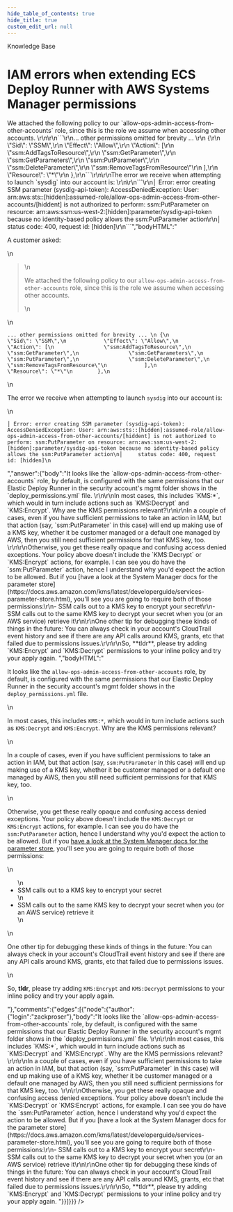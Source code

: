 ```yaml
---
hide_table_of_contents: true
hide_title: true
custom_edit_url: null
---
```



<CenterLayout>
<span class="title">Knowledge Base</span>
<h1>IAM errors when extending ECS Deploy Runner with AWS Systems Manager permissions</h1>
<GitHub json={{"id":"D_kwDOF8slf84AOOKu","number":76,"author":{"login":"zackproser"},"title":"IAM errors when extending ECS Deploy Runner with AWS Systems Manager permissions","body":"A customer asked: \r\n\r\n> We attached the following policy to our `allow-ops-admin-access-from-other-accounts` role, since this is the role we assume when accessing other accounts. \r\n\r\n```\r\n... other permissions omitted for brevity ... \r\n {\r\n            \"Sid\": \"SSM\",\r\n            \"Effect\": \"Allow\",\r\n            \"Action\": [\r\n                \"ssm:AddTagsToResource\",\r\n                \"ssm:GetParameter\",\r\n                \"ssm:GetParameters\",\r\n                \"ssm:PutParameter\",\r\n                \"ssm:DeleteParameter\",\r\n                \"ssm:RemoveTagsFromResource\"\r\n            ],\r\n            \"Resource\": \"*\"\r\n        },\r\n```\r\n\r\nThe error we receive when attempting to launch `sysdig` into our account is: \r\n\r\n```\r\n│ Error: error creating SSM parameter (sysdig-api-token): AccessDeniedException: User: arn:aws:sts::[hidden]:assumed-role/allow-ops-admin-access-from-other-accounts/[hiddent] is not authorized to perform: ssm:PutParameter on resource: arn:aws:ssm:us-west-2:[hidden]:parameter/sysdig-api-token because no identity-based policy allows the ssm:PutParameter action\r\n│     status code: 400, request id: [hidden]\r\n```","bodyHTML":"<p dir=\"auto\">A customer asked:</p>\n<blockquote>\n<p dir=\"auto\">We attached the following policy to our <code class=\"notranslate\">allow-ops-admin-access-from-other-accounts</code> role, since this is the role we assume when accessing other accounts.</p>\n</blockquote>\n<div class=\"snippet-clipboard-content notranslate position-relative overflow-auto\" data-snippet-clipboard-copy-content=\"... other permissions omitted for brevity ... \n {\n            &quot;Sid&quot;: &quot;SSM&quot;,\n            &quot;Effect&quot;: &quot;Allow&quot;,\n            &quot;Action&quot;: [\n                &quot;ssm:AddTagsToResource&quot;,\n                &quot;ssm:GetParameter&quot;,\n                &quot;ssm:GetParameters&quot;,\n                &quot;ssm:PutParameter&quot;,\n                &quot;ssm:DeleteParameter&quot;,\n                &quot;ssm:RemoveTagsFromResource&quot;\n            ],\n            &quot;Resource&quot;: &quot;*&quot;\n        },\"><pre class=\"notranslate\"><code>... other permissions omitted for brevity ... \n {\n            \"Sid\": \"SSM\",\n            \"Effect\": \"Allow\",\n            \"Action\": [\n                \"ssm:AddTagsToResource\",\n                \"ssm:GetParameter\",\n                \"ssm:GetParameters\",\n                \"ssm:PutParameter\",\n                \"ssm:DeleteParameter\",\n                \"ssm:RemoveTagsFromResource\"\n            ],\n            \"Resource\": \"*\"\n        },\n</code></pre></div>\n<p dir=\"auto\">The error we receive when attempting to launch <code class=\"notranslate\">sysdig</code> into our account is:</p>\n<div class=\"snippet-clipboard-content notranslate position-relative overflow-auto\" data-snippet-clipboard-copy-content=\"│ Error: error creating SSM parameter (sysdig-api-token): AccessDeniedException: User: arn:aws:sts::[hidden]:assumed-role/allow-ops-admin-access-from-other-accounts/[hiddent] is not authorized to perform: ssm:PutParameter on resource: arn:aws:ssm:us-west-2:[hidden]:parameter/sysdig-api-token because no identity-based policy allows the ssm:PutParameter action\n│     status code: 400, request id: [hidden]\"><pre class=\"notranslate\"><code>│ Error: error creating SSM parameter (sysdig-api-token): AccessDeniedException: User: arn:aws:sts::[hidden]:assumed-role/allow-ops-admin-access-from-other-accounts/[hiddent] is not authorized to perform: ssm:PutParameter on resource: arn:aws:ssm:us-west-2:[hidden]:parameter/sysdig-api-token because no identity-based policy allows the ssm:PutParameter action\n│     status code: 400, request id: [hidden]\n</code></pre></div>","answer":{"body":"It looks like the `allow-ops-admin-access-from-other-accounts` role, by default, is configured with the same permissions that our Elastic Deploy Runner in the security account's mgmt folder shows in the `deploy_permissions.yml` file. \r\n\r\nIn most cases, this includes `KMS:*`, which would in turn include actions such as `KMS:Decrypt` and `KMS:Encrypt`. Why are the KMS permissions relevant?\r\n\r\nIn a couple of cases, even if you have sufficient permissions to take an action in IAM, but that action (say, `ssm:PutParameter` in this case) will end up making use of a KMS key, whether it be customer managed or a default one managed by AWS, then you still need sufficient permissions for that KMS key, too. \r\n\r\nOtherwise, you get these really opaque and confusing access denied exceptions. Your policy above doesn't include the `KMS:Decrypt` or `KMS:Encrypt` actions, for example. I can see you do have the `ssm:PutParameter` action, hence I understand why you'd expect the action to be allowed. But if you [have a look at the System Manager docs for the parameter store](https://docs.aws.amazon.com/kms/latest/developerguide/services-parameter-store.html), you'll see you are going to require both of those permissions:\r\n- SSM calls out to a KMS key to encrypt your secret\r\n- SSM calls out to the same KMS key to decrypt your secret when you (or an AWS service) retrieve it\r\n\r\nOne other tip for debugging these kinds of things in the future: You can always check in your account's CloudTrail event history and see  if there are any API calls around KMS, grants, etc that failed due to permissions issues.\r\n\r\nSo, **tldr**, please try adding `KMS:Encrypt` and `KMS:Decrypt` permissions to your inline policy and try your apply again. ","bodyHTML":"<p dir=\"auto\">It looks like the <code class=\"notranslate\">allow-ops-admin-access-from-other-accounts</code> role, by default, is configured with the same permissions that our Elastic Deploy Runner in the security account's mgmt folder shows in the <code class=\"notranslate\">deploy_permissions.yml</code> file.</p>\n<p dir=\"auto\">In most cases, this includes <code class=\"notranslate\">KMS:*</code>, which would in turn include actions such as <code class=\"notranslate\">KMS:Decrypt</code> and <code class=\"notranslate\">KMS:Encrypt</code>. Why are the KMS permissions relevant?</p>\n<p dir=\"auto\">In a couple of cases, even if you have sufficient permissions to take an action in IAM, but that action (say, <code class=\"notranslate\">ssm:PutParameter</code> in this case) will end up making use of a KMS key, whether it be customer managed or a default one managed by AWS, then you still need sufficient permissions for that KMS key, too.</p>\n<p dir=\"auto\">Otherwise, you get these really opaque and confusing access denied exceptions. Your policy above doesn't include the <code class=\"notranslate\">KMS:Decrypt</code> or <code class=\"notranslate\">KMS:Encrypt</code> actions, for example. I can see you do have the <code class=\"notranslate\">ssm:PutParameter</code> action, hence I understand why you'd expect the action to be allowed. But if you <a href=\"https://docs.aws.amazon.com/kms/latest/developerguide/services-parameter-store.html\" rel=\"nofollow\">have a look at the System Manager docs for the parameter store</a>, you'll see you are going to require both of those permissions:</p>\n<ul dir=\"auto\">\n<li>SSM calls out to a KMS key to encrypt your secret</li>\n<li>SSM calls out to the same KMS key to decrypt your secret when you (or an AWS service) retrieve it</li>\n</ul>\n<p dir=\"auto\">One other tip for debugging these kinds of things in the future: You can always check in your account's CloudTrail event history and see  if there are any API calls around KMS, grants, etc that failed due to permissions issues.</p>\n<p dir=\"auto\">So, <strong>tldr</strong>, please try adding <code class=\"notranslate\">KMS:Encrypt</code> and <code class=\"notranslate\">KMS:Decrypt</code> permissions to your inline policy and try your apply again.</p>"},"comments":{"edges":[{"node":{"author":{"login":"zackproser"},"body":"It looks like the `allow-ops-admin-access-from-other-accounts` role, by default, is configured with the same permissions that our Elastic Deploy Runner in the security account's mgmt folder shows in the `deploy_permissions.yml` file. \r\n\r\nIn most cases, this includes `KMS:*`, which would in turn include actions such as `KMS:Decrypt` and `KMS:Encrypt`. Why are the KMS permissions relevant?\r\n\r\nIn a couple of cases, even if you have sufficient permissions to take an action in IAM, but that action (say, `ssm:PutParameter` in this case) will end up making use of a KMS key, whether it be customer managed or a default one managed by AWS, then you still need sufficient permissions for that KMS key, too. \r\n\r\nOtherwise, you get these really opaque and confusing access denied exceptions. Your policy above doesn't include the `KMS:Decrypt` or `KMS:Encrypt` actions, for example. I can see you do have the `ssm:PutParameter` action, hence I understand why you'd expect the action to be allowed. But if you [have a look at the System Manager docs for the parameter store](https://docs.aws.amazon.com/kms/latest/developerguide/services-parameter-store.html), you'll see you are going to require both of those permissions:\r\n- SSM calls out to a KMS key to encrypt your secret\r\n- SSM calls out to the same KMS key to decrypt your secret when you (or an AWS service) retrieve it\r\n\r\nOne other tip for debugging these kinds of things in the future: You can always check in your account's CloudTrail event history and see  if there are any API calls around KMS, grants, etc that failed due to permissions issues.\r\n\r\nSo, **tldr**, please try adding `KMS:Encrypt` and `KMS:Decrypt` permissions to your inline policy and try your apply again. "}}]}}} />

</CenterLayout>
  

<!-- ##DOCS-SOURCER-START
{
  "sourcePlugin": "github-discussions",
  "hash": "47087d54f1f6491c5e5590db67aed7f1"
}
##DOCS-SOURCER-END -->
